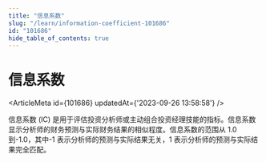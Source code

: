 ```yaml
---
title: "信息系数"
slug: "/learn/information-coefficient-101686"
id: "101686"
hide_table_of_contents: true
---
```



# 信息系数

<ArticleMeta id={101686} updatedAt={'2023-09-26 13:58:58'} />
<div className='border-solid border-b border-t-0 my-4 border-[var(--ifm-color-gray-300)]' />

信息系数 (IC) 是用于评估投资分析师或主动组合投资经理技能的指标。信息系数显示分析师的财务预测与实际财务结果的相似程度。信息系数的范围从 1.0 到-1.0，其中-1 表示分析师的预测与实际结果无关，1 表示分析师的预测与实际结果完全匹配。
